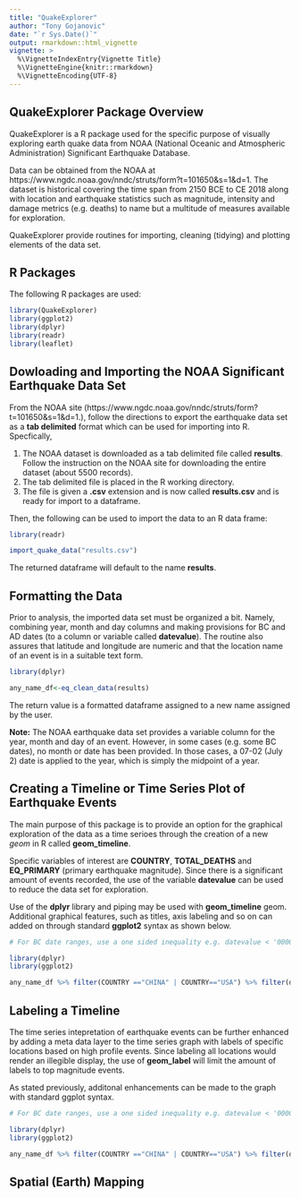 ---
title: "QuakeExplorer"
author: "Tony Gojanovic"
date: "`r Sys.Date()`"
output: rmarkdown::html_vignette
vignette: >
  %\VignetteIndexEntry{Vignette Title}
  %\VignetteEngine{knitr::rmarkdown}
  %\VignetteEncoding{UTF-8}
---

## QuakeExplorer Package Overview

QuakeExplorer is a R package used for the specific purpose of visually exploring earth quake data from NOAA (National Oceanic and Atmospheric Administration) Significant Earthquake Database.  

Data can be obtained from the NOAA at https://www.ngdc.noaa.gov/nndc/struts/form?t=101650&s=1&d=1.  The dataset is historical covering the time span from 2150 BCE to CE 2018  along with location and earthquake statistics such as magnitude, intensity and damage metrics (e.g. deaths) to name but a multitude of measures available for exploration.  

QuakeExplorer provide routines for importing, cleaning (tidying) and plotting elements of the data set.

## R Packages

The following R packages are used:

```{r warning=FALSE, message=FALSE}
library(QuakeExplorer)
library(ggplot2)
library(dplyr)
library(readr)
library(leaflet)
```

## Dowloading and Importing the NOAA Significant Earthquake Data Set

From the NOAA site (https://www.ngdc.noaa.gov/nndc/struts/form?t=101650&s=1&d=1.), follow the directions to export the earthquake data set as a **tab delimited** format which can be used for importing into R.  Specfically,

1. The NOAA dataset is downloaded as a tab delimited file called **results**.  Follow the instruction on the NOAA site for downloading the entire dataset (about 5500 records).  
2. The tab delimited file is placed in the R working directory.  
3. The file is given a **.csv** extension and is now called **results.csv** and is ready for import to a dataframe.  

Then, the following can be used to import the data to an R data frame:

```{r message=FALSE, eval=FALSE}
library(readr)

import_quake_data("results.csv")
```

The returned dataframe will default to the name **results**.

## Formatting the Data

Prior to analysis, the imported data set must be organized a bit.  Namely, combining year, month and day columns and making provisions for BC and AD dates (to a column or variable called **datevalue**).  The routine also assures that latitude and longitude are numeric and that the location name of an event is in a suitable text form.  

```{r message=FALSE, eval=FALSE}
library(dplyr)

any_name_df<-eq_clean_data(results)
```

The return value is a formatted dataframe assigned to a new name assigned by the user.

**Note:** The NOAA earthquake data set provides a variable column for the year, month and day of an event.  However, in some cases (e.g. some BC dates), no month or date has been provided.  In those cases, a 07-02 (July 2) date is applied to the year, which is simply the midpoint of a year.

## Creating a Timeline or Time Series Plot of Earthquake Events

The main purpose of this package is to provide an option for the graphical exploration of the data as a time serioes through the creation of a new *geom* in R called **geom_timeline**.  

Specific variables of interest are **COUNTRY**, **TOTAL_DEATHS** and **EQ_PRIMARY** (primary earthquake magnitude).  Since there is a significant amount of events recorded, the use of the variable **datevalue** can be used to reduce the data set for exploration.  

Use of the **dplyr** library and piping may be used with **geom_timeline** geom.  Additional graphical features, such as titles, axis labeling and so on can added on through standard **ggplot2** syntax as shown below.

```{r message=FALSE, eval=FALSE}

# For BC date ranges, use a one sided inequality e.g. datevalue < '0000-01-01'

library(dplyr)
library(ggplot2)

any_name_df %>% filter(COUNTRY =="CHINA" | COUNTRY=="USA") %>% filter(datevalue > '1900-01-01', datevalue < '1950-01-01') %>% ggplot() + geom_timeline(aes(x = datevalue, y = COUNTRY, color = TOTAL_DEATHS, size = EQ_PRIMARY)) + ggtitle("NOAA Significant Earthquake Data Set")+ylab("Country")+xlab("Date") + scale_size_continuous(name = 'Richter') + scale_color_continuous(name = 'Mortality (deaths)') +theme(axis.text.x=element_text(angle=90,hjust=3))

```

## Labeling a Timeline

The time series intepretation of earthquake events can be further enhanced by adding a meta data layer to the time series graph with labels of specific locations based on high profile events.  Since labeling all locations would render an illegible display, the use of **geom_label** will limit the amount of labels to top magnitude events.  

As stated previously, additonal enhancements can be made to the graph with standard ggplot syntax.


```{r  message=FALSE, eval=FALSE}

# For BC date ranges, use a one sided inequality e.g. datevalue < '0000-01-01'

library(dplyr)
library(ggplot2)

any_name_df %>% filter(COUNTRY =="CHINA" | COUNTRY=="USA") %>% filter(datevalue > '1900-01-01', datevalue < '1950-01-01') %>% ggplot() +geom_timeline_label(aes(x = datevalue, y = COUNTRY, magnitude = EQ_PRIMARY,label = location_name, max_labels= 4))

```

## Spatial (Earth) Mapping



